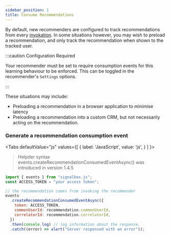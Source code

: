 ```yaml
---
sidebar_position: 1
title: Consume Recommendations
---
```




By default, new recommenders are configured to track recommendations from every [invokation](../concepts/invokation).
In some situations however, you may wish to preload a recommendation, and only track the recommendation when shown to the tracked user.

:::caution Configuration Required

Your recommender must be set to require consumption events for this learning behaviour to be enforced.
This can be toggled in the recommender's `Settings` options.

:::

These situations may include:

- Preloading a recommendation in a browser application to minimise latency
- Preloading a recommendation into a custom CRM, but not necessarily acting on the recommendation.

### Generate a recommendation consumption event

<Tabs
  defaultValue="js"
  values={[
    { label: 'JavaScript', value: 'js', }
  ]
}>

<TabItem value="js">

> Helpder syntax events.createRecommendationConsumedEventAsync() was introduced in version 1.4.5

```js
import { events } from "signalbox.js";
const ACCESS_TOKEN = "your access token";

// the recommendation comes from invoking the recommender
events
  .createRecommendationConsumedEventAsync({
    token: ACCESS_TOKEN,
    commonUserId: recommendation.commonUserId,
    correlatorId: recommendation.correlatorId,
  })
  .then(console.log) // log information about the response.
  .catch((error) => alert("Server responsed with an error"));
```

</TabItem>
</Tabs>
